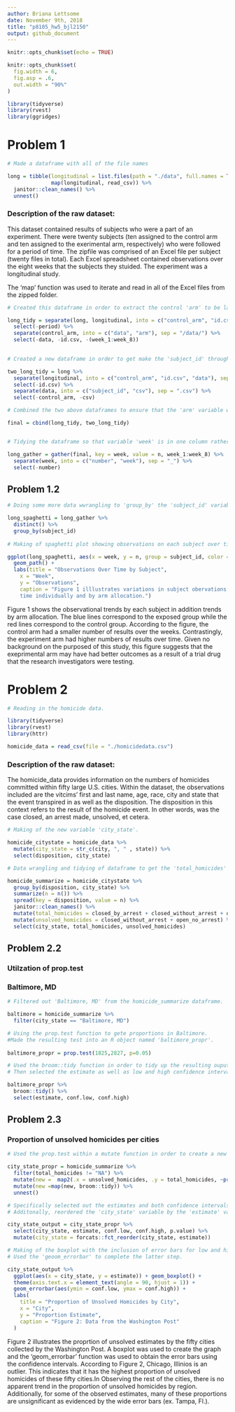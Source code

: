 ```yaml
---
author: Briana Lettsome
date: November 9th, 2018
title: "p8105_hw5_bjl2150"
output: github_document
---
```


```r
knitr::opts_chunk$set(echo = TRUE)

knitr::opts_chunk$set(
  fig.width = 6,
  fig.asp = .6,
  out.width = "90%"
)

library(tidyverse)
library(rvest)
library(ggridges)
```

# Problem 1
```r
# Made a dataframe with all of the file names

long = tibble(longitudinal = list.files(path = "./data", full.names = TRUE),
              map(longitudinal, read_csv)) %>% 
  janitor::clean_names() %>%
  unnest()
```

### Description of the raw dataset:

This dataset contained results of subjects who were a part of an experiment. There were twenty subjects (ten assigned to the control arm and ten assigned to the exerimental arm, respectively) who were followed for a period of time. The zipfile  was comprised of an Excel file per subject (twenty files in total). Each Excel spreadsheet contained observations over the eight weeks that the subjects they stuided. The experiment was a longitudinal study. 

The 'map' function was used to iterate and read in all of the Excel files from the zipped folder.

```r
# Created this dataframe in order to extract the control 'arm' to be later added to another dataframe.

long_tidy = separate(long, longitudinal, into = c("control_arm", "id.csv", "period"), sep = "_") %>%
  select(-period) %>%
  separate(control_arm, into = c("data", "arm"), sep = "/data/") %>%
  select(-data, -id.csv, -(week_1:week_8))
  

# Created a new dataframe in order to get make the 'subject_id' through wrangling of the data.

two_long_tidy = long %>% 
  separate(longitudinal, into = c("control_arm", "id.csv", "data"), sep = "/") %>%
  select(-id.csv) %>%
  separate(data, into = c("subject_id", "csv"), sep = ".csv") %>%
  select(-control_arm, -csv) 

# Combined the two above dataframes to ensure that the 'arm' variable was included in the final dataframe.

final = cbind(long_tidy, two_long_tidy)


# Tidying the dataframe so that variable 'week' is in one column rather than spread out.

long_gather = gather(final, key = week, value = n, week_1:week_8) %>%
  separate(week, into = c("number", "week"), sep = "_") %>%
  select(-number)
```

## Problem 1.2
```r
# Doing some more data wwrangling to 'group_by' the 'subject_id' variable.

long_spaghetti = long_gather %>%
  distinct() %>%
  group_by(subject_id) 
  
# Making of spaghetti plot showing observations on each subject over time.

ggplot(long_spaghetti, aes(x = week, y = n, group = subject_id, color = arm)) + 
  geom_path() +
  labs(title = "Observations Over Time by Subject",
    x = "Week",
    y = "Observations",
    caption = "Figure 1 illlustrates variations in subject obervations over 
    time individually and by arm allocation.")
```

Figure 1 shows the observational trends by each subject in addition trends by arm allocation. The blue lines correspond to the exposed group while the red lines correspond to the control group. 
According to the figure, the control arm had a smaller number of results over the weeks. Contrastingly, the  experiment arm had higher numbers of results over time. Given no background on the purposed of this study, this figure suggests that the exeprimental arm may have had better outcomes as a result of a trial drug that the research investigators were testing.


# Problem 2

```r
# Reading in the homicide data.

library(tidyverse)
library(rvest)
library(httr)

homicide_data = read_csv(file = "./homicidedata.csv")
```


### Description of the raw dataset:

The homicide_data  provides information on the numbers of homicides committed within fifty large U.S. cities. Within the dataset, the observations included are the vitcims' first and last name, age, race, city and state that the event transpired in as well as the disposition. The disposition in this context refers to the result of the homicide event. In other words, was the case closed, an arrest made, unsolved, et cetera. 

```r
# Making of the new variable 'city_state'.

homicide_citystate = homicide_data %>%
  mutate(city_state = str_c(city, ", " , state)) %>%
  select(disposition, city_state)

# Data wrangling and tidying of dataframe to get the 'total_homicides' and 'unsolved_homicides' variables.

homicide_summarize = homicide_citystate %>% 
  group_by(disposition, city_state) %>%
  summarize(n = n()) %>%
  spread(key = disposition, value = n) %>%
  janitor::clean_names() %>%
  mutate(total_homicides = closed_by_arrest + closed_without_arrest + open_no_arrest) %>%
  mutate(unsolved_homicides = closed_without_arrest + open_no_arrest) %>%
  select(city_state, total_homicides, unsolved_homicides)
```

## Problem 2.2

### Utilzation of prop.test

### Baltimore, MD
```r
# Filtered out 'Baltimore, MD' from the homicide_summarize dataframe.

baltimore = homicide_summarize %>%
  filter(city_state == "Baltimore, MD") 

# Using the prop.test function to gete proportions in Baltimore.
#Made the resulting test into an R object named 'baltimore_propr'.
  
baltimore_propr = prop.test(1825,2827, p=0.05) 

# Used the broom::tidy function in order to tidy up the resulting ouput. 
# Then selected the estimate as well as low and high confidence intervals.

baltimore_propr %>%
  broom::tidy() %>%
  select(estimate, conf.low, conf.high)
```

## Problem 2.3

### Proportion of unsolved homicides per cities
```r
# Used the prop.test within a mutate function in order to create a new variable. # The 'map' function was applied and then, tidying and 'unnest'ing occurred. 

city_state_propr = homicide_summarize %>%
  filter(total_homicides != "NA") %>%
  mutate(new =  map2(.x = unsolved_homicides, .y = total_homicides, ~prop.test(x = .x, n = .y))) %>%
  mutate(new =map(new, broom::tidy)) %>% 
  unnest()

# Specifically selected out the estimates and both confidence intervals columns.
# Additonally, reordered the 'city_state' variable by the 'estimate' variable.

city_state_output = city_state_propr %>%
  select(city_state, estimate, conf.low, conf.high, p.value) %>%
  mutate(city_state = forcats::fct_reorder(city_state, estimate))

# Making of the boxplot with the inclusion of error bars for low and high CIs.
# Used the 'geoom_errorbar' to complete the latter step.

city_state_output %>% 
  ggplot(aes(x = city_state, y = estimate)) + geom_boxplot() +
  theme(axis.text.x = element_text(angle = 90, hjust = 1)) + 
  geom_errorbar(aes(ymin = conf.low, ymax = conf.high)) +
  labs(
    title = "Proportion of Unsolved Homicides by City",
    x = "City",
    y = "Proportion Estimate",
    caption = "Figure 2: Data from the Washington Post"
  )
```

Figure 2 illustrates the proprtion of unsolved estimates by the fifty cities collected by the Washington Post. A boxplot was used to create the graph and the 'geom_errorbar' function was used to obtain the error bars using the confidence intervals. 
According to Figure 2, Chicago, Illinios is an outlier. This indicates that it has the highest proportion of unsolved homicides of these fifty cities.In Observing the rest of the cities, there is no apparent trend in the proportion of unsolved homicides by region. Additionally, for some of the observed estimates,  many of these proportions are unsignificant as evidenced by the wide error bars (ex. Tampa, Fl.).





